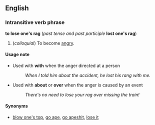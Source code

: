 ==English==
===Intransitive verb phrase===
'''to lose one's rag''' (''past tense and past participle'' '''lost one's rag''')

#(''colloquial'') To become [[angry]].

====Usage note====
*Used with '''with''' when the anger directed at a person <!-- or "at", or something else? -->
*:''When I told him about the accident, he lost his rang with me.''
*Used with '''about''' or '''over''' when the anger is caused by an event
*:''There's no need to lose your rag over missing the train!''

====Synonyms====
*[[blow one's top]], [[go ape]], [[go apeshit]], [[lose it]] <!-- please add more -->